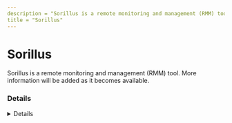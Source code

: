 ```yaml
---
description = "Sorillus is a remote monitoring and management (RMM) tool. More information will be added as it becomes available."
title = "Sorillus"
---
```




# Sorillus

Sorillus is a remote monitoring and management (RMM) tool. More information will be added as it becomes available.

### Details
<Details author={""}
         category={""}
         created={""}
         website={""}
         lastModified={"2/9/2024"}
         privileges={""}
         free={ false }
         verification={ false }
/>

#### Installation Paths
<Card code={ ["Sorillus-Launcher*.exe", "Sorillus Launcher.exe"] }/>





### Forensic Artifacts




#### Network Artifacts
<EuiSpacer size="xl"/>
<NetworkArtifactsTable data={ [{"Description": "Known remote domains", "Domains": ["*.sorillus.com", "sorillus.com"], "Ports": []}] }/>




### Detections
- Detects potential network activity of Sorillus RMM tool
  - [Sigma Rule](https://github.com/magicsword-io/LOLRMM/blob/main/detections/sigma/sorillus_network_sigma.yml)
- Detects potential processes activity of Sorillus RMM tool
  - [Sigma Rule](https://github.com/magicsword-io/LOLRMM/blob/main/detections/sigma/sorillus_processes_sigma.yml)

### References
- [https://sorillus.com/](https://sorillus.com/)

